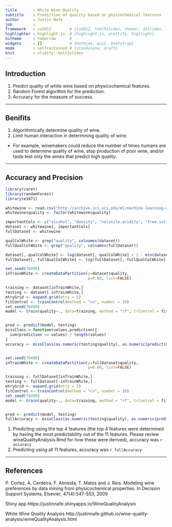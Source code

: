 ```yaml
---
title       : White Wine Quality
subtitle    : Prediction of quality based on physiochemical features
author      : Justin Nafe
job         : 
framework   : io2012        # {io2012, html5slides, shower, dzslides, ...}
highlighter : highlight.js  # {highlight.js, prettify, highlight}
hitheme     : tomorrow      # 
widgets     : []            # {mathjax, quiz, bootstrap}
mode        : selfcontained # {standalone, draft}
knit        : slidify::knit2slides
---
```


## Introduction

1. Predict quality of white wine based on physicochemical features.
2. Random Forest algorithm for the prediction.
3. Accuracy for the measure of success.

--- 

## Benifits

1. Algorithmically determine quality of wine.
2. Limit human interaction in determining quality of wine.
  * For example, winemakers could reduce the number of times humans are used to determine quality of wine, stop production of poor wine, and/or taste test only the wines that predict high quality.

--- 

## Accuracy and Precision

```r
library(caret)
library(randomForest)
library(e1071)

whitewine <- read.csv("http://archive.ics.uci.edu/ml/machine-learning-databases/wine-quality/winequality-white.csv", sep=";")
whitewine$quality <- factor(whitewine$quality)

importantCols <- c("alcohol", "density", "volatile.acidity", "free.sulfur.dioxide", "quality")
dataset <- whitewine[, importantCols]
fullDataset <- whitewine

qualColWhite <- grep("quality", colnames(dataset))
fullQualColWhite <- grep("quality", colnames(fullDataset))

dataset[,-qualColWhite] <- log(dataset[,-qualColWhite] + 1 - min(dataset[,-qualColWhite]))
fullDataset[,-fullQualColWhite] <- log(fullDataset[,-fullQualColWhite] + 1 - min(fullDataset[,-fullQualColWhite]))

set.seed(78490)
inTrainWhite <- createDataPartition(y=dataset$quality,
                                    p=0.80, list=FALSE)

training <- dataset[inTrainWhite,]
testing <- dataset[-inTrainWhite,]
mtryGrid <- expand.grid(mtry = 2)
fitControl <- trainControl(method = "cv", number = 10)
set.seed(78490)
model <- train(quality~., data=training, method = "rf", trControl = fitControl, tuneGrid = mtryGrid)


pred <- predict(model, testing)
missClass = function(values,prediction){
  sum(prediction == values) / length(values)
}
accuracy <- missClass(as.numeric(testing$quality), as.numeric(predict(model, testing)))


set.seed(78490)
inTrainWhite <- createDataPartition(y=fullDataset$quality,
                                    p=0.80, list=FALSE)

training <- fullDataset[inTrainWhite,]
testing <- fullDataset[-inTrainWhite,]
mtryGrid <- expand.grid(mtry = 2)
fitControl <- trainControl(method = "cv", number = 10)
set.seed(78490)
model <- train(quality~., data=training, method = "rf", trControl = fitControl, tuneGrid = mtryGrid)


pred <- predict(model, testing)
fullAccuracy <- missClass(as.numeric(testing$quality), as.numeric(predict(model, testing)))
```

1. Predicting using the top 4 features (the top 4 features were determined by having the most predictability out of the 11 features. Please review wineQualityAnalysis.Rmd for how these were derived), accuracy was `r accuracy`
2. Predicting using all 11 features, accuracy was `r fullAccuracy`

---

## References

P. Cortez, A. Cerdeira, F. Almeida, T. Matos and J. Reis. 
Modeling wine preferences by data mining from physicochemical properties. In Decision Support Systems, Elsevier, 47(4):547-553, 2009

Shiny app
https://justinnafe.shinyapps.io/WineQualityAnalysis

White Wine Quality Analysis
http://justinnafe.github.io/wine-quality-analysis/wineQualityAnalysis.html
